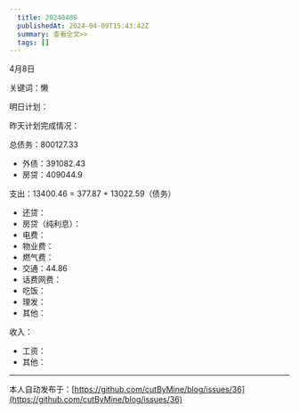 ```yaml
---
  title: 20240408
  publishedAt: 2024-04-09T15:43:42Z
  summary: 查看全文>>
  tags: []
---
```


4月8日

关键词：懒

明日计划：

昨天计划完成情况：

总债务：800127.33
- 外债：391082.43
- 房贷：409044.9

支出：13400.46 = 377.87 + 13022.59（债务）
- 还贷：
- 房贷（纯利息）：
- 电费：
- 物业费：
- 燃气费：
- 交通：44.86
- 话费网费：
- 吃饭：
- 理发：
- 其他：

收入：
- 工资：
- 其他：


---
本人自动发布于：[https://github.com/cutByMine/blog/issues/36](https://github.com/cutByMine/blog/issues/36)
